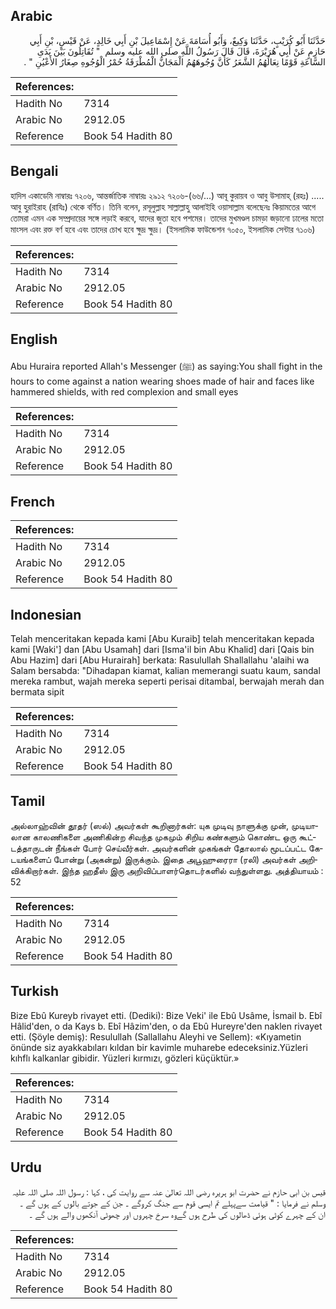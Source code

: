 ## Arabic


<div dir="rtl" lang="ar" style={{fontSize:'larger',backgroundColor:'#f8f9fa',padding:20}}>
حَدَّثَنَا أَبُو كُرَيْبٍ، حَدَّثَنَا وَكِيعٌ، وَأَبُو أُسَامَةَ عَنْ إِسْمَاعِيلَ بْنِ أَبِي خَالِدٍ، عَنْ قَيْسِ، بْنِ أَبِي حَازِمٍ عَنْ أَبِي هُرَيْرَةَ، قَالَ قَالَ رَسُولُ اللَّهِ صلى الله عليه وسلم ‏ "‏ تُقَاتِلُونَ بَيْنَ يَدَىِ السَّاعَةِ قَوْمًا نِعَالُهُمُ الشَّعَرُ كَأَنَّ وُجُوهَهُمُ الْمَجَانُّ الْمُطْرَقَةُ حُمْرُ الْوُجُوهِ صِغَارُ الأَعْيُنِ ‏"‏ ‏.‏
</div>
<div style={{backgroundColor:'#f8f9fa',padding:20, marginBottom: 10}}><table> <thead> <tr> <th>References:</th> <th></th> </tr> </thead> <tbody><tr><td>Hadith No</td><td>7314</td></tr><tr><td>Arabic No</td><td>2912.05</td></tr><tr><td>Reference</td><td>Book 54 Hadith 80</td></tr></tbody></table></div>

## Bengali


<div dir="ltr" lang="bn" style={{fontSize:'larger',backgroundColor:'#f8f9fa',padding:20}}>
হাদিস একাডেমি নাম্বারঃ ৭২০৬, আন্তর্জাতিক নাম্বারঃ ২৯১২ ৭২০৬-(৬৬/...) আবূ কুরায়ব ও আবু উসামাহ্ (রহঃ) ..... আবু হুরাইরাহ (রাযিঃ) থেকে বর্ণিত। তিনি বলেন, রসূলুল্লাহ সাল্লাল্লাহু আলাইহি ওয়াসাল্লাম বলেছেনঃ কিয়ামতের আগে তোমরা এমন এক সম্প্রদায়ের সঙ্গে লড়াই করবে, যাদের জুতা হবে পশমের। তাদের মুখমণ্ডল চামড়া জড়ানো ঢালের মতো মাংসল এবং রক্ত বর্ণ হবে এবং তাদের চোখ হবে ক্ষুদ্র ক্ষুদ্র। (ইসলামিক ফাউন্ডেশন ৭০৫০, ইসলামিক সেন্টার ৭১০৬)
</div>
<div style={{backgroundColor:'#f8f9fa',padding:20, marginBottom: 10}}><table> <thead> <tr> <th>References:</th> <th></th> </tr> </thead> <tbody><tr><td>Hadith No</td><td>7314</td></tr><tr><td>Arabic No</td><td>2912.05</td></tr><tr><td>Reference</td><td>Book 54 Hadith 80</td></tr></tbody></table></div>

## English


<div dir="ltr" lang="en" style={{fontSize:'larger',backgroundColor:'#f8f9fa',padding:20}}>
Abu Huraira reported Allah's Messenger (ﷺ) as saying:You shall fight in the hours to come against a nation wearing shoes made of hair and faces like hammered shields, with red complexion and small eyes
</div>
<div style={{backgroundColor:'#f8f9fa',padding:20, marginBottom: 10}}><table> <thead> <tr> <th>References:</th> <th></th> </tr> </thead> <tbody><tr><td>Hadith No</td><td>7314</td></tr><tr><td>Arabic No</td><td>2912.05</td></tr><tr><td>Reference</td><td>Book 54 Hadith 80</td></tr></tbody></table></div>

## French


<div dir="ltr" lang="fr" style={{fontSize:'larger',backgroundColor:'#f8f9fa',padding:20}}>

</div>
<div style={{backgroundColor:'#f8f9fa',padding:20, marginBottom: 10}}><table> <thead> <tr> <th>References:</th> <th></th> </tr> </thead> <tbody><tr><td>Hadith No</td><td>7314</td></tr><tr><td>Arabic No</td><td>2912.05</td></tr><tr><td>Reference</td><td>Book 54 Hadith 80</td></tr></tbody></table></div>

## Indonesian


<div dir="ltr" lang="id" style={{fontSize:'larger',backgroundColor:'#f8f9fa',padding:20}}>
Telah menceritakan kepada kami [Abu Kuraib] telah menceritakan kepada kami [Waki'] dan [Abu Usamah] dari [Isma'il bin Abu Khalid] dari [Qais bin Abu Hazim] dari [Abu Hurairah] berkata: Rasulullah Shallallahu 'alaihi wa Salam bersabda: "Dihadapan kiamat, kalian memerangi suatu kaum, sandal mereka rambut, wajah mereka seperti perisai ditambal, berwajah merah dan bermata sipit
</div>
<div style={{backgroundColor:'#f8f9fa',padding:20, marginBottom: 10}}><table> <thead> <tr> <th>References:</th> <th></th> </tr> </thead> <tbody><tr><td>Hadith No</td><td>7314</td></tr><tr><td>Arabic No</td><td>2912.05</td></tr><tr><td>Reference</td><td>Book 54 Hadith 80</td></tr></tbody></table></div>

## Tamil


<div dir="ltr" lang="ta" style={{fontSize:'larger',backgroundColor:'#f8f9fa',padding:20}}>
அல்லாஹ்வின் தூதர் (ஸல்) அவர்கள் கூறினார்கள்: யுக முடிவு நாளுக்கு முன், முடியாலான காலணிகளை அணிகின்ற சிவந்த முகமும் சிறிய கண்களும் கொண்ட ஒரு கூட்டத்தாருடன் நீங்கள் போர் செய்வீர்கள். அவர்களின் முகங்கள் தோலால் மூடப்பட்ட கேடயங்களைப் போன்று (அகன்று) இருக்கும். இதை அபூஹுரைரா (ரலி) அவர்கள் அறிவிக்கிறார்கள். இந்த ஹதீஸ் இரு அறிவிப்பாளர்தொடர்களில் வந்துள்ளது. அத்தியாயம் : 52
</div>
<div style={{backgroundColor:'#f8f9fa',padding:20, marginBottom: 10}}><table> <thead> <tr> <th>References:</th> <th></th> </tr> </thead> <tbody><tr><td>Hadith No</td><td>7314</td></tr><tr><td>Arabic No</td><td>2912.05</td></tr><tr><td>Reference</td><td>Book 54 Hadith 80</td></tr></tbody></table></div>

## Turkish


<div dir="ltr" lang="tr" style={{fontSize:'larger',backgroundColor:'#f8f9fa',padding:20}}>
Bize Ebû Kureyb rivayet etti. (Dediki): Bize Veki' ile Ebû Usâme, İsmail b. Ebî Hâlid'den, o da Kays b. Ebî Hâzim'den, o da Ebû Hureyre'den naklen rivayet etti. (Şöyle demiş): Resulullah (Sallallahu Aleyhi ve Sellem): «Kıyametin önünde siz ayakkabıları kıldan bir kavimle muharebe edeceksiniz.Yüzleri kıhflı kalkanlar gibidir. Yüzleri kırmızı, gözleri küçüktür.»
</div>
<div style={{backgroundColor:'#f8f9fa',padding:20, marginBottom: 10}}><table> <thead> <tr> <th>References:</th> <th></th> </tr> </thead> <tbody><tr><td>Hadith No</td><td>7314</td></tr><tr><td>Arabic No</td><td>2912.05</td></tr><tr><td>Reference</td><td>Book 54 Hadith 80</td></tr></tbody></table></div>

## Urdu


<div dir="rtl" lang="ur" style={{fontSize:'larger',backgroundColor:'#f8f9fa',padding:20}}>
قیس بن ابی حازم نے حضرت ابو ہریرہ رضی اللہ تعالیٰ عنہ سے روایت کی ، کہا : رسول اللہ صلی اللہ علیہ وسلم نے فرمایا : " قیامت سےپہلے تم ایسی قوم سے جنگ کروگے ۔ جن کے جوتے بالوں کے ہوں گے ۔ ان کے چہرے کوٹی ہوئی ڈھالوں کی طرح ہوں گےوہ سرخ چہروں اور چھوٹی آنکھوں والے ہوں گے ۔
</div>
<div style={{backgroundColor:'#f8f9fa',padding:20, marginBottom: 10}}><table> <thead> <tr> <th>References:</th> <th></th> </tr> </thead> <tbody><tr><td>Hadith No</td><td>7314</td></tr><tr><td>Arabic No</td><td>2912.05</td></tr><tr><td>Reference</td><td>Book 54 Hadith 80</td></tr></tbody></table></div>